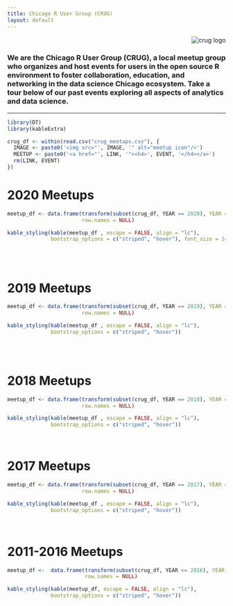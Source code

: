 ```yaml
---
title: Chicago R User Group (CRUG)
layout: default
---
```


<style type="text/css">
.main-container {
  max-width: 1200px;
  margin-left: auto;
  margin-right: auto;
}
</style>


<div style="text-align:right"><img src="images/header-background.png" alt="crug logo"/></div>


### We are the Chicago R User Group (CRUG), a local meetup group who organizes and host events for users in the open source R environment to foster collaboration, education, and networking in the data science Chicago ecosystem. Take a tour below of our past events exploring all aspects of analytics and data science.


---

```r
library(DT)
library(kableExtra)
```


```r
crug_df <- within(read.csv("crug_meetups.csv"), {
  IMAGE <- paste0('<img src="', IMAGE, '" alt="meetup icon"/>')
  MEETUP <- paste0('<a href="', LINK, '"><h4>', EVENT, '</h4></a>')
  rm(LINK, EVENT)
})
```


# 2020 Meetups


```r
meetup_df <- data.frame(transform(subset(crug_df, YEAR == 2020), YEAR = NULL)[c("MEETUP", "IMAGE")],
                        row.names = NULL)

kable_styling(kable(meetup_df , escape = FALSE, align = "lc"),
              bootstrap_options = c("striped", "hover"), font_size = 14)
```

<br/>
<br/>

# 2019 Meetups


```r

meetup_df <- data.frame(transform(subset(crug_df, YEAR == 2019), YEAR = NULL)[c("MEETUP", "IMAGE")],
                        row.names = NULL)

kable_styling(kable(meetup_df , escape = FALSE, align = "lc"),
              bootstrap_options = c("striped", "hover"))
```

<br/>
<br/>


# 2018 Meetups

```r
meetup_df <- data.frame(transform(subset(crug_df, YEAR == 2018), YEAR = NULL)[c("MEETUP", "IMAGE")],
                        row.names = NULL)

kable_styling(kable(meetup_df , escape = FALSE, align = "lc"),
              bootstrap_options = c("striped", "hover"))
```


<br/>


# 2017 Meetups

```r
meetup_df <- data.frame(transform(subset(crug_df, YEAR == 2017), YEAR = NULL)[c("MEETUP", "IMAGE")],
                        row.names = NULL)

kable_styling(kable(meetup_df , escape = FALSE, align = "lc"),
              bootstrap_options = c("striped", "hover"))
```


<br/>


# 2011-2016 Meetups

```r
meetup_df <-  data.frame(transform(subset(crug_df, YEAR <= 2016), YEAR = NULL)[c("MEETUP", "IMAGE")],
                         row.names = NULL)

kable_styling(kable(meetup_df, escape = FALSE, align = "lc"),
              bootstrap_options = c("striped", "hover"))
```


<br/>




